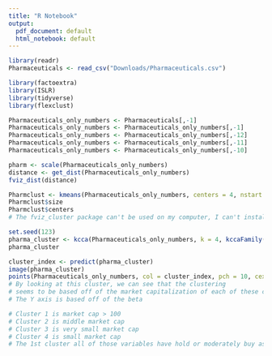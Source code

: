 ```yaml
---
title: "R Notebook"
output:
  pdf_document: default
  html_notebook: default
---
```


```r
library(readr)
Pharmaceuticals <- read_csv("Downloads/Pharmaceuticals.csv")
```
```r
library(factoextra)
library(ISLR)
library(tidyverse)
library(flexclust)
```
```r
Pharmaceuticals_only_numbers <- Pharmaceuticals[,-1]
Pharmaceuticals_only_numbers <- Pharmaceuticals_only_numbers[,-1]
Pharmaceuticals_only_numbers <- Pharmaceuticals_only_numbers[,-12]
Pharmaceuticals_only_numbers <- Pharmaceuticals_only_numbers[,-11]
Pharmaceuticals_only_numbers <- Pharmaceuticals_only_numbers[,-10]
```


```r
pharm <- scale(Pharmaceuticals_only_numbers)
distance <- get_dist(Pharmaceuticals_only_numbers)
fviz_dist(distance)
```
```r
Pharmclust <- kmeans(Pharmaceuticals_only_numbers, centers = 4, nstart = 25)
Pharmclust$size
Pharmclust$centers
# The fviz_cluster package can't be used on my computer, I can't install the correct packages (ggpubr)
```
```r
set.seed(123)
pharma_cluster <- kcca(Pharmaceuticals_only_numbers, k = 4, kccaFamily("kmedians"))
pharma_cluster
```
```r
cluster_index <- predict(pharma_cluster)
image(pharma_cluster)
points(Pharmaceuticals_only_numbers, col = cluster_index, pch = 10, cex = .5)
# By looking at this cluster, we can see that the clustering 
# seems to be based off of the market capitalization of each of these companies.
# The Y axis is based off of the beta
```
```r
# Cluster 1 is market cap > 100
# Cluster 2 is middle market cap
# Cluster 3 is very small market cap
# Cluster 4 is small market cap
# The 1st cluster all of those variables have hold or moderately buy as a recommendation.
```

